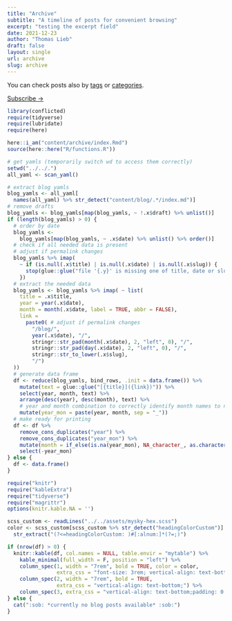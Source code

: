 ```yaml
---
title: "Archive"
subtitle: "A timeline of posts for convenient browsing"
excerpt: "testing the excerpt field"
date: 2021-12-23
author: "Thomas Lieb"
draft: false
layout: single
url: archive
slug: archive
---
```


You can check posts also by [tags](../tags) or [categories](../categories).

<span class="f5 pv4 tr ttu tracked"><a href="/subscribe/" class="dim no-underline">Subscribe &rarr;</a></span>

```r
library(conflicted)
require(tidyverse)
require(lubridate)
require(here)

here::i_am("content/archive/index.Rmd")
source(here::here("R/functions.R"))
```


```r
# get yamls (temporarily switch wd to access them correctly)
setwd("../../.")
all_yaml <- scan_yaml()

# extract blog yamls
blog_yamls <- all_yaml[
  names(all_yaml) %>% str_detect("content/blog/.*/index.md")]
# remove drafts
blog_yamls <- blog_yamls[map(blog_yamls, ~ !.x$draft) %>% unlist()]
if (length(blog_yamls) > 0) {
  # order by date
  blog_yamls <-
    blog_yamls[map(blog_yamls, ~ .x$date) %>% unlist() %>% order()]
  # check if all needed data is present
  # adjust if permalink changes
  blog_yamls %>% imap(
    ~ if (is.null(.x$title) | is.null(.x$date) | is.null(.x$slug)) {
      stop(glue::glue("file '{.y}' is missing one of title, date or slug!"))
    })
  # extract the needed data
  blog_yamls <- blog_yamls %>% imap( ~ list(
    title = .x$title,
    year = year(.x$date),
    month = month(.x$date, label = TRUE, abbr = FALSE),
    link = 
      paste0( # adjust if permalink changes
        "/blog/",
        year(.x$date), "/",
        stringr::str_pad(month(.x$date), 2, "left", 0), "/",
        stringr::str_pad(day(.x$date), 2, "left", 0), "/",
        stringr::str_to_lower(.x$slug), 
        "/")
  ))
  # generate data frame
  df <- reduce(blog_yamls, bind_rows, .init = data.frame()) %>%
    mutate(text = glue::glue("[{title}]({link})")) %>%
    select(year, month, text) %>%
    arrange(desc(year), desc(month), text) %>% 
    # year and month combination to correctly identify month names to not show
    mutate(year_mon = paste(year, month, sep = "_"))
  # make ready for printing
  df <- df %>%
    remove_cons_duplicates("year") %>%
    remove_cons_duplicates("year_mon") %>%
    mutate(month = if_else(is.na(year_mon), NA_character_, as.character(month))) %>% 
    select(-year_mon)
} else {
  df <- data.frame()
}
```


<div align = "left"> <!--Wrap in div to not apply Hugo table layout.-->
```r
require("knitr")
require("kableExtra")
require("tidyverse")
require("magrittr")
options(knitr.kable.NA = '')

scss_custom <- readLines("../../assets/mysky-hex.scss")
color <- scss_custom[scss_custom %>% str_detect("headingColorCustom")] %>% 
  str_extract("(?<=headingColorCustom: )#[:alnum:]*(?=;)")

if (nrow(df) > 0) {
  knitr::kable(df, col.names = NULL, table.envir = "mytable") %>% 
    kable_minimal(full_width = F, position = "left") %>% 
    column_spec(1, width = "7rem", bold = TRUE, color = color,
                extra_css = "font-size: 3rem; vertical-align: text-bottom;") %>% 
    column_spec(2, width = "7rem", bold = TRUE, 
                extra_css = "vertical-align: text-bottom;") %>% 
    column_spec(3, extra_css = "vertical-align: text-bottom;padding: 0 0 7px 0;")
} else {
  cat(":sob: *currently no blog posts available* :sob:")
}
```
</div>


